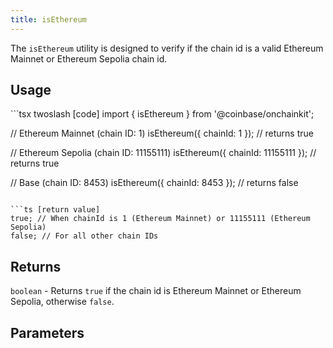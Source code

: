 ```yaml
---
title: isEthereum
---
```



The `isEthereum` utility is designed to verify if the chain id is a valid Ethereum Mainnet or Ethereum Sepolia chain id.

## Usage

<CodeGroup>
```tsx twoslash [code]
import { isEthereum } from '@coinbase/onchainkit';

// Ethereum Mainnet (chain ID: 1)
isEthereum({ chainId: 1 }); // returns true

// Ethereum Sepolia (chain ID: 11155111)
isEthereum({ chainId: 11155111 }); // returns true

// Base (chain ID: 8453)
isEthereum({ chainId: 8453 }); // returns false
```

```ts [return value]
true; // When chainId is 1 (Ethereum Mainnet) or 11155111 (Ethereum Sepolia)
false; // For all other chain IDs
```
</CodeGroup>

## Returns

`boolean` - Returns `true` if the chain id is Ethereum Mainnet or Ethereum Sepolia, otherwise `false`.

## Parameters

[`IsEthereumOptions`]: ./types#isethereumoptions

